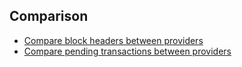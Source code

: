 ## Comparison

- [Compare block headers between providers](/examples/comparison/compare_new_heads)
- [Compare pending transactions between providers](/examples/comparison/compare_pending_txs)

